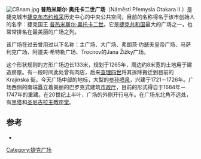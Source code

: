 [[Image:CBnam.jpg|thumb]]
'''普热米斯尔·奥托卡二世广场'''（Náměstí Přemysla Otakara II.）是捷克城市[[捷克布杰约维采|捷克布杰约维采]]历史中心的中央公共空间，目前的名称得名于该市创始人的名字：捷克国王 [[普热米斯尔·奥托卡二世|普热米斯尔·奥托卡二世]]。它是[[捷克共和国|捷克共和国]]最大的广场之一，也常常排名在最美丽的广场之列。

该广场在过去曾用过以下名称：主广场、大广场、弗朗茨·约瑟夫皇帝广场、马萨利克广场、阿道夫·希特勒广场、Trocnov的Jana Žižky广场。

这个形状规则的方形广场边长133米，规划于1265年，周边约8米宽的土地用于建造房屋。有一段时间此处曾有肉店，后来[[查理四世|查理四世]]将其拆除搬迁到目前的Krajinska 街。今天广场中部的地标，大型的[[参孙喷泉|参孙喷泉]]，兴建于1721－1726年。广场西侧的南端矗立着美丽的巴罗克式建筑[[市政厅_(捷克布杰约维采)|市政厅]]，目前的形式得自于1684年－1747年的重建。在20世纪上半叶，广场的外侧开行电车。在广场东北角不远处，有[[黑塔_(捷克布杰约维采)|黑塔]]和[[圣尼古拉主教座堂_(捷克布杰约维采)|圣尼古拉主教座堂]]。
== 参考 ==
* {{Cite
 | title = Encyklopedie Českých Budějovic
 | publisher = Nebe
 | location = České Budějovice
 | year = 2006
 | isbn = 80-239-6706-1
 | author =
}}

[[Category:捷克广场|Category:捷克广场]]